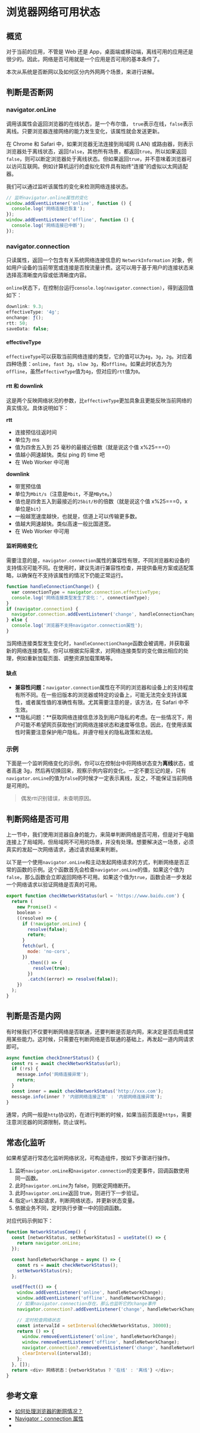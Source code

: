 
# 浏览器网络可用状态

## 概览

对于当前的应用，不管是 Web 还是 App，桌面端或移动端，离线可用的应用还是很少的。因此，网络是否可用就是一个应用是否可用的基本条件了。

本次从系统是否断网以及如何区分内外网两个场景，来进行讲解。

## 判断是否断网

### navigator.onLine

调用该属性会返回浏览器的在线状态，是一个布尔值， `true`表示在线，`false`表示离线。只要浏览器连接网络的能力发生变化，该属性就会发送更新。

在 Chrome 和 Safari 中，如果浏览器无法连接到局域网 (LAN) 或路由器，则表示浏览器处于离线状态，返回`false`，其他所有场景，都返回`true`。所以如果返回`false`，则可以断定浏览器处于离线状态。但如果返回`true`，并不意味着浏览器可以访问互联网。例如计算机运行的虚拟化软件具有始终“连接”的虚拟以太网适配器。

我们可以通过监听该属性的变化来检测网络连接状态。

```js
// 监听navigator.online属性的变化
window.addEventListener('online', function () {
  console.log('网络连接已恢复');
});
window.addEventListener('offline', function () {
  console.log('网络连接已中断');
});
```

### navigator.connection

只读属性，返回一个包含有关系统网络连接信息的 `NetworkInformation` 对象，例如用户设备的当前带宽或连接是否按流量计费。这可以用于基于用户的连接状态来选择高清晰度内容或低清晰度内容。

`online`状态下，在控制台运行`console.log(navigator.connection)`，得到返回值如下：

```js
downlink: 9.3;
effectiveType: '4g';
onchange: ƒ();
rtt: 50;
saveData: false;
```

#### effectiveType

`effectiveType`可以获取当前网络连接的类型，它的值可以为`4g`，`3g`，`2g`。对应着四种场景：`online`，`fast 3g`，`slow 3g`，和`offline`。如果此时状态为为`offline`，虽然`effectiveType`值为`4g`，但对应的`rtt`值为`0`。

#### rtt 和 downlink

这是两个反映网络状况的参数，比`effectiveType`更加具象且更能反映当前网络的真实情况。具体说明如下：

**rtt**

- 连接预估往返时间
- 单位为 ms
- 值为四舍五入到 25 毫秒的最接近倍数（就是说这个值 x%25===0）
- 值越小网速越快。类似 ping 的 time 吧
- 在 Web Worker 中可用

**downlink**

- 带宽预估值
- 单位为`Mbit/s`（注意是`Mbit`，不是`MByte`。）
- 值也是四舍五入到最接近的`25bit/秒`的倍数（就是说这个值 x%25===0，x 单位是`bit`）
- 一般越宽速度越快，也就是，信道上可以传输更多数。
- 值越大网速越快。类似高速一般比国道宽。
- 在 Web Worker 中可用

#### 监听网络变化

需要注意的是，`navigator.connection`属性的兼容性有限，不同浏览器和设备的支持情况可能不同。在使用时，建议先进行兼容性检查，并提供备用方案或适配策略，以确保在不支持该属性的情况下仍能正常运行。

```js
function handleConnectionChange() {
  var connectionType = navigator.connection.effectiveType;
  console.log('网络连接类型发生了变化：', connectionType);
}
if (navigator.connection) {
  navigator.connection.addEventListener('change', handleConnectionChange);
} else {
  console.log('浏览器不支持navigator.connection属性');
}
```

当网络连接类型发生变化时，`handleConnectionChange`函数会被调用，并获取最新的网络连接类型。你可以根据实际需求，对网络连接类型的变化做出相应的处理，例如重新加载页面、调整资源加载策略等。

#### 缺点

- **兼容性问题：**`navigator.connection`属性在不同的浏览器和设备上的支持程度有所不同。在一些旧版本的浏览器或特定的设备上，可能无法完全支持该属性，或者属性值的准确性有限。尤其需要注意的是，该方法，在 Safari 中不生效。
- **隐私问题：**获取网络连接信息涉及到用户隐私的考虑。在一些情况下，用户可能不希望网页获取他们的网络连接状态和速度等信息。因此，在使用该属性时需要注意保护用户隐私，并遵守相关的隐私政策和法规。

### 示例

下面是一个监听网络变化的示例，你可以在控制台中将网络状态变为**离线**状态，或者高速 3g，然后再切换回来，观察示例内容的变化。一定不要忘记的是，只有`navigator.onLine`的值为`false`的时候才一定表示离线，反之，不能保证当前网络是可用的。

> 偶发rtt识别错误，未查明原因。

<OnlineStatus />

## 判断网络是否可用

上一节中，我们使用浏览器自身的能力，来简单判断网络是否可用，但是对于电脑连接上了局域网，但局域网不可用的场景，并没有处理。想要解决这一场景，必须真实的发起一次网络请求，通过请求结果来判断。

以下是一个使用`navigator.onLine`和主动发起网络请求的方式，判断网络是否正常的函数的示例。这个函数首先会检查`navigator.onLine`的值，如果这个值为`false`，那么函数会立即返回网络不可用。如果这个值为`true`，函数会进一步发起一个网络请求以验证网络是否真的可用。

```js
export function checkNetworkStatus(url = 'https://www.baidu.com') {
  return (
    new Promise() <
    boolean >
    ((resolve) => {
      if (!navigator.onLine) {
        resolve(false);
        return;
      }
      fetch(url, {
        mode: 'no-cors',
      })
        .then(() => {
          resolve(true);
        })
        .catch((error) => resolve(false));
    })
  );
}
```

<CheckNetworkStatus />

## 判断是否是内网

有时候我们不仅要判断网络是否联通，还要判断是否是内网，来决定是否启用或禁用某些能力。这时候，只需要在判断网络是否联通的基础上，再发起一道内网请求即可。

```js
async function checkInnerStatus() {
  const rs = await checkNetworkStatus(url);
  if (!rs) {
    message.info('网络连接异常');
    return;
  }
  const inner = await checkNetworkStatus('http://xxx.com');
  message.info(inner ? '内部网络连接正常' : '内部网络连接异常');
}
```

通常，内网一般是`http`协议的，在进行判断的时候，如果当前页面是`https`，需要注意浏览器的同源限制，防止误判。

## 常态化监听

如果希望进行常态化监听网络状况，可构造组件，按如下步骤进行操作。

1. 监听`navigator.onLine`和`navigator.connection`的变更事件，回调函数使用同一函数。
2. 此时`navigator.onLine`为 false，则断定网络断开。
3. 此时`navigator.onLine`返回 true，则进行下一步验证。
4. 指定`url`发起请求，判断网络状态，并更新状态变量。
5. 依据业务不同，定时执行步骤一中的回调函数。

对应代码示例如下：

```js
function NetworkStatusComp() {
  const [networkStatus, setNetworkStatus] = useState(() => {
    return navigator.onLine;
  });

  const handleNetworkChange = async () => {
    const rs = await checkNetworkStatus();
    setNetworkStatus(rs);
  };

  useEffect(() => {
    window.addEventListener('online', handleNetworkChange);
    window.addEventListener('offline', handleNetworkChange);
    // 如果navigator.connection存在，那么也监听它的change事件
    navigator.connection?.addEventListener('change', handleNetworkChange);

    // 定时检查网络状态
    const intervalId = setInterval(checkNetworkStatus, 30000);
    return () => {
      window.removeEventListener('online', handleNetworkChange);
      window.removeEventListener('offline', handleNetworkChange);
      navigator.connection?.removeEventListener('change', handleNetworkChange);
      clearInterval(intervalId);
    };
  }, []);
  return <div> 网络状态：{networkStatus ? '在线' : '离线'} </div>;
}
```

## 参考文章

- [如何处理浏览器的断网情况？](https://juejin.cn/post/6953868764362309639?utm_source=gold_browser_extension)
- [Navigator：connection 属性](https://developer.mozilla.org/zh-CN/docs/Web/API/Navigator/connection)
-

